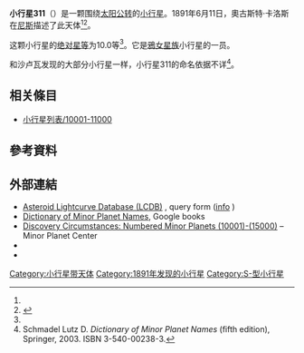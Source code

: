 {{Infobox planet
 | minorplanet     = yes
 | name            = 311 Claudia
 | background      = #D6D6D6
 | image = 
 | image_size      = 
 | caption         =
 | discovery_ref   =  <ref name="MPC-object" />
 | discoverer      = [[奧古斯特·卡洛斯|奧古斯特·卡洛斯]]
 | discovery_site  = [[尼斯|尼斯]]
 | discovered      = 1891年6月11日
 | mpc_name        = 311 Claudia
 | alt_names       = 311 Claudia
 | pronounced      = 
 | named_after     = <ref name="MPC-object" />
 | mp_category     = [[主帶小行星|主帶小行星]] <ref name="MPC-object" /><ref name="jpldata" />
 | orbit_ref       = <ref name="a">[http://ssd.jpl.nasa.gov/sbdb.cgi?sstr=311 311] {{Wayback|url=http://ssd.jpl.nasa.gov/sbdb.cgi?sstr=311 |date=20201206021329 }}，小行星數據庫瀏覽器（JPL Small-Body Database Browser）－[[美国国家航空航天局|美国国家航空航天局]]喷气推进实验室</ref>
 | epoch           = 2018-03-23.0（[[儒略日|JD]] 2458200.5）
 | uncertainty     = 0
 | observation_arc = 
 | aphelion = {{convert|2.903|AU|km|3|abbr=on|lk=out}}
 | perihelion      = {{convert|2.8905045|AU|km|3|abbr=on}}
 | semimajor       = 2.8967156
 | eccentricity    = 0.0021442
 | period          = 4.93[[儒略年|yr]]
 | mean_anomaly    = 10.16872[[度|°]]
 | mean_motion     = {{Deg2DMS|0.19991490|sup=ms}} / day
 | inclination     = 3.22728
 | asc_node        = 81.01022°
 | arg_peri        = 61.30904
 | mean_diameter   = 
 | rotation        = 
 | albedo          =
 | spectral_type   =
 | abs_magnitude   = 10.0<ref name="jpldata" />
}}
'''小行星311'''（{{lang-en|311 Claudia}}）是一颗围绕[[太阳|太阳]][[公转|公转]]的[[小行星|小行星]]。1891年6月11日，奧古斯特·卡洛斯在[[尼斯|尼斯]]描述了此天体<ref name="a" /><ref>{{cite news|title=小行星列表|url=http://cfa-www.harvard.edu/iau/lists/NumberedMPs.txt|accessdate=2018-10-19|newspaper=哈佛大学|archive-date=2008-05-17|archive-url=https://web.archive.org/web/20080517010638/http://cfa-www.harvard.edu/iau/lists/NumberedMPs.txt|dead-url=no}}</ref>。

这颗小行星的[[绝对星等|绝对星等]]为10.0等<ref name="a" />。它是[[鴉女星族|鴉女星族]]小行星的一员。

和沙卢瓦发现的大部分小行星一样，小行星311的命名依据不详<ref>Schmadel Lutz D.  ''Dictionary of Minor Planet Names'' (fifth edition), Springer, 2003. ISBN 3-540-00238-3.</ref>。

== 相关條目 ==
*[[小行星列表/10001-11000|小行星列表/10001-11000]]

== 參考資料 ==
{{reflist|refs=

<ref name="jpldata">{{cite web
 |type         = 2018-01-26 last obs.
 |title        = JPL Small-Body Database Browser:311 Claudia-311 Claudia
 |url          = https://ssd.jpl.nasa.gov/sbdb.cgi?sstr=311
 |publisher    = [[Jet_Propulsion_Laboratory|Jet Propulsion Laboratory]]
 |accessdate   = 28 March 2018
 |archive-date = 2020-12-06
 |archive-url  = https://web.archive.org/web/20201206021329/https://ssd.jpl.nasa.gov/sbdb.cgi?sstr=311
 |dead-url     = no
}}</ref>

<ref name="MPC-object">{{cite web
  |title      = 311 Claudia
  |work      = Minor Planet Center
  |url      = https://www.minorplanetcenter.net/db_search/show_object?object_id=311
  |accessdate      = 28 March 2018
  |archive-date      = 2016-03-04
  |archive-url      = https://web.archive.org/web/20160304104954/http://www.minorplanetcenter.net/db_search/show_object?object_id=311
  |dead-url      = no
  }}</ref>

}}

==  外部連結 ==
* [http://www.minorplanet.info/PHP/lcdbsummaryquery.php Asteroid Lightcurve Database (LCDB)] {{Wayback|url=http://www.minorplanet.info/PHP/lcdbsummaryquery.php |date=20171210173955 }}, query form ([http://www.minorplanet.info/lightcurvedatabase.html info] {{Wayback|url=http://www.minorplanet.info/lightcurvedatabase.html |date=20171216050541 }})
* [https://books.google.com/books?id=aeAg1X7afOoC&pg Dictionary of Minor Planet Names], Google books
* [http://www.minorplanetcenter.net/iau/lists/NumberedMPs010001.html Discovery Circumstances: Numbered Minor Planets (10001)-(15000)] {{Wayback|url=http://www.minorplanetcenter.net/iau/lists/NumberedMPs010001.html |date=20180612162317 }} – Minor Planet Center
* {{AstDys|311}}
* {{JPL small body}}

{{Minor Planet Number|[[小行星310|小行星310]]|[[小行星312|小行星312]]}}
{{小天体}}

[[Category:小行星带天体|Category:小行星带天体]]
[[Category:1891年发现的小行星|Category:1891年发现的小行星]]
[[Category:S-型小行星|Category:S-型小行星]]